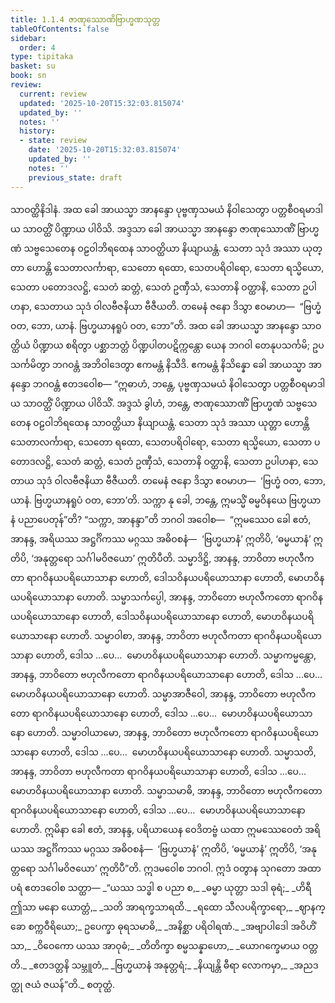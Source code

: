 ```yaml
---
title: 1.1.4 ဇာဏုဿောဏိဗြာဟ္မဏသုတ္တ
tableOfContents: false
sidebar:
  order: 4
type: tipitaka
basket: su
book: sn
review:
  current: review
  updated: '2025-10-20T15:32:03.815074'
  updated_by: ''
  notes: ''
  history:
  - state: review
    date: '2025-10-20T15:32:03.815074'
    updated_by: ''
    notes: ''
    previous_state: draft
---
```



<DynamicBreadcrumb />


<ReviewStatus review={frontmatter.review} showDetails={true} />

<HypothesisAnnotation frontmatter={frontmatter} />

<Division number="4" book="sn" e="ch" v="18" p="280">

<Paragraph number="16" book="sn">
သာဝတ္ထိနိဒါနံ. အထ ခေါ အာယသ္မာ အာနန္ဒော ပုဗ္ဗဏှသမယံ နိဝါသေတွာ ပတ္တစီဝရမာဒါယ သာဝတ္ထိံ ပိဏ္ဍာယ ပါဝိသိ. အဒ္ဒသာ ခေါ အာယသ္မာ အာနန္ဒော ဇာဏုဿောဏိံ ဗြာဟ္မဏံ သဗ္ဗသေတေန ဝဠဝါဘိရထေန သာဝတ္ထိယာ နိယျာယန္တံ. သေတာ သုဒံ အဿာ ယုတ္တာ ဟောန္တိ သေတာလင်္ကာရာ, သေတော ရထော, သေတပရိဝါရော, သေတာ ရသ္မိယော, သေတာ ပတောဒလဋ္ဌိ, သေတံ ဆတ္တံ, သေတံ ဥဏှီသံ, သေတာနိ ဝတ္ထာနိ, သေတာ ဥပါဟနာ, သေတာယ သုဒံ ဝါလဗီဇနိယာ ဗီဇီယတိ. တမေနံ ဇနော ဒိသွာ ဧဝမာဟ—  “ဗြဟ္မံ ဝတ, ဘော, ယာနံ. ဗြဟ္မယာနရူပံ ဝတ, ဘော”တိ.
</Paragraph>

<Paragraph number="17" book="sn">
အထ ခေါ အာယသ္မာ အာနန္ဒော သာဝတ္ထိယံ ပိဏ္ဍာယ စရိတွာ ပစ္ဆာဘတ္တံ ပိဏ္ဍပါတပဋိက္ကန္တော ယေန ဘဂဝါ တေနုပသင်္ကမိ; ဥပသင်္ကမိတွာ ဘဂဝန္တံ အဘိဝါဒေတွာ ဧကမန္တံ နိသီဒိ. ဧကမန္တံ နိသိန္နော ခေါ အာယသ္မာ အာနန္ဒော ဘဂဝန္တံ ဧတဒဝေါစ—
</Paragraph>

<Paragraph number="18" book="sn">
“ဣဓာဟံ, ဘန္တေ, ပုဗ္ဗဏှသမယံ နိဝါသေတွာ ပတ္တစီဝရမာဒါယ သာဝတ္ထိံ ပိဏ္ဍာယ ပါဝိသိံ. အဒ္ဒသံ ခွါဟံ, ဘန္တေ, ဇာဏုဿောဏိံ ဗြာဟ္မဏံ သဗ္ဗသေတေန ဝဠဝါဘိရထေန သာဝတ္ထိယာ နိယျာယန္တံ. သေတာ သုဒံ အဿာ ယုတ္တာ ဟောန္တိ သေတာလင်္ကာရာ, သေတော ရထော, သေတပရိဝါရော, သေတာ ရသ္မိယော, သေတာ ပတောဒလဋ္ဌိ, သေတံ ဆတ္တံ, သေတံ ဥဏှီသံ, သေတာနိ ဝတ္ထာနိ, သေတာ ဥပါဟနာ, သေတာယ သုဒံ ဝါလဗီဇနိယာ ဗီဇီယတိ. တမေနံ ဇနော ဒိသွာ ဧဝမာဟ—  ‘ဗြဟ္မံ ဝတ, ဘော, ယာနံ. ဗြဟ္မယာနရူပံ ဝတ, ဘော’တိ. သက္ကာ နု ခေါ, ဘန္တေ, ဣမသ္မိံ ဓမ္မဝိနယေ ဗြဟ္မယာနံ ပညာပေတုန်”တိ?
</Paragraph>

<Paragraph number="19" book="sn">
“သက္ကာ, အာနန္ဒာ”တိ ဘဂဝါ အဝေါစ—  “ဣမဿေဝ ခေါ ဧတံ, အာနန္ဒ, အရိယဿ အဋ္ဌင်္ဂိကဿ မဂ္ဂဿ အဓိဝစနံ—  ‘ဗြဟ္မယာနံ’ ဣတိပိ, ‘ဓမ္မယာနံ’ ဣတိပိ, ‘အနုတ္တရော သင်္ဂါမဝိဇယော’ ဣတိပီတိ.
</Paragraph>

<Paragraph number="20" book="sn">
သမ္မာဒိဋ္ဌိ, အာနန္ဒ, ဘာဝိတာ ဗဟုလီကတာ ရာဂဝိနယပရိယောသာနာ ဟောတိ, ဒေါသဝိနယပရိယောသာနာ ဟောတိ, မောဟဝိနယပရိယောသာနာ ဟောတိ. သမ္မာသင်္ကပ္ပေါ, အာနန္ဒ, ဘာဝိတော ဗဟုလီကတော ရာဂဝိနယပရိယောသာနော ဟောတိ, ဒေါသဝိနယပရိယောသာနော ဟောတိ, မောဟဝိနယပရိယောသာနော ဟောတိ. သမ္မာဝါစာ, အာနန္ဒ, ဘာဝိတာ ဗဟုလီကတာ ရာဂဝိနယပရိယောသာနာ ဟောတိ, ဒေါသ …ပေ…  မောဟဝိနယပရိယောသာနာ ဟောတိ. သမ္မာကမ္မန္တော, အာနန္ဒ, ဘာဝိတော ဗဟုလီကတော ရာဂဝိနယပရိယောသာနော ဟောတိ, ဒေါသ …ပေ…  မောဟဝိနယပရိယောသာနော ဟောတိ. သမ္မာအာဇီဝေါ, အာနန္ဒ, ဘာဝိတော ဗဟုလီကတော ရာဂဝိနယပရိယောသာနော ဟောတိ, ဒေါသ …ပေ…  မောဟဝိနယပရိယောသာနော ဟောတိ. သမ္မာဝါယာမော, အာနန္ဒ, ဘာဝိတော ဗဟုလီကတော ရာဂဝိနယပရိယောသာနော ဟောတိ, ဒေါသ …ပေ…  မောဟဝိနယပရိယောသာနော ဟောတိ. သမ္မာသတိ, အာနန္ဒ, ဘာဝိတာ ဗဟုလီကတာ ရာဂဝိနယပရိယောသာနာ ဟောတိ, ဒေါသ …ပေ…  မောဟဝိနယပရိယောသာနာ ဟောတိ. သမ္မာသမာဓိ, အာနန္ဒ, ဘာဝိတော ဗဟုလီကတော ရာဂဝိနယပရိယောသာနော ဟောတိ, ဒေါသ …ပေ…  မောဟဝိနယပရိယောသာနော ဟောတိ.
</Paragraph>

<Paragraph number="21" book="sn">
ဣမိနာ ခေါ ဧတံ, အာနန္ဒ, ပရိယာယေန ဝေဒိတဗ္ဗံ ယထာ ဣမဿေဝေတံ အရိယဿ အဋ္ဌင်္ဂိကဿ မဂ္ဂဿ အဓိဝစနံ—  ‘ဗြဟ္မယာနံ’ ဣတိပိ, ‘ဓမ္မယာနံ’ ဣတိပိ, ‘အနုတ္တရော သင်္ဂါမဝိဇယော’ ဣတိပီ”တိ. ဣဒမဝေါစ ဘဂဝါ.
</Paragraph>

<Paragraph number="22" book="sn">
ဣဒံ ဝတွာန သုဂတော အထာပရံ ဧတဒဝေါစ သတ္ထာ—
</Paragraph>

<Paragraph number="23" type="verses" book="sn">
_“ယဿ သဒ္ဓါ စ ပညာ စ,_  
_ဓမ္မာ ယုတ္တာ သဒါ ဓုရံ;_  
_ဟိရီ ဤသာ မနော ယောတ္တံ,_  
_သတိ အာရက္ခသာရထိ._  

</Paragraph>

<Paragraph number="24" type="verses" book="sn">
_ရထော သီလပရိက္ခာရော,_  
_ဈာနက္ခော စက္ကဝီရိယော;_  
ဥပေက္ခာ ဓုရသမာဓိ,_  
_အနိစ္ဆာ ပရိဝါရဏံ._  

</Paragraph>

<Paragraph number="25" type="verses" book="sn">
_အဗျာပါဒေါ အဝိဟိံသာ,_  
_ဝိဝေကော ယဿ အာဝုဓံ;_  
_တိတိက္ခာ စမ္မသန္နာဟော,_  
_ယောဂက္ခေမာယ ဝတ္တတိ._  

</Paragraph>

<Paragraph number="26" type="verses" book="sn">
_ဧတဒတ္တနိ သမ္ဘူတံ,_  
_ဗြဟ္မယာနံ အနုတ္တရံ;_  
_နိယျန္တိ ဓီရာ လောကမှာ,_  
_အညဒတ္ထု ဇယံ ဇယန်”တိ._  


</Paragraph>
</Division>

<Paragraph number="27" type="center" book="sn">
စတုတ္ထံ.
</Paragraph>